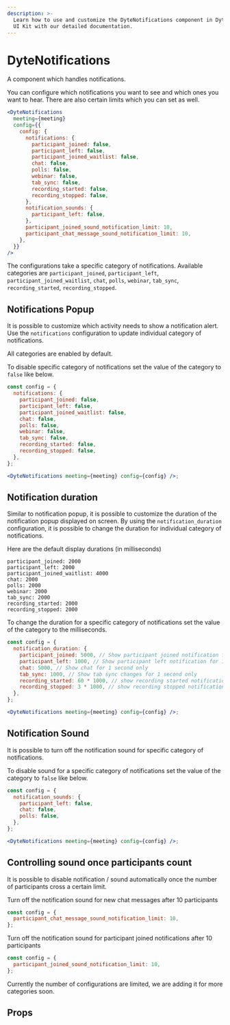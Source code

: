 ```yaml
---
description: >-
  Learn how to use and customize the DyteNotifications component in Dyte's React
  UI Kit with our detailed documentation.
---
```


# DyteNotifications

A component which handles notifications.

You can configure which notifications you want to see and which ones you want to hear.
There are also certain limits which you can set as well.

```jsx live
<DyteNotifications
  meeting={meeting}
  config={{
    config: {
      notifications: {
        participant_joined: false,
        participant_left: false,
        participant_joined_waitlist: false,
        chat: false,
        polls: false,
        webinar: false,
        tab_sync: false,
        recording_started: false,
        recording_stopped: false,
      },
      notification_sounds: {
        participant_left: false,
      },
      participant_joined_sound_notification_limit: 10,
      participant_chat_message_sound_notification_limit: 10,
    },
  }}
/>
```

The configurations take a specific category of notifications.
Available categories are `participant_joined`, `participant_left`,
`participant_joined_waitlist`, `chat`, `polls`, `webinar`,
`tab_sync`, `recording_started`, `recording_stopped`.

## Notifications Popup

It is possible to customize which activity needs to show a notification alert.
Use the `notifications` configuration to update individual category of
notifications.

All categories are enabled by default.

To disable specific category of notifications set the value of the category to
`false` like below.

```jsx live
const config = {
  notifications: {
    participant_joined: false,
    participant_left: false,
    participant_joined_waitlist: false,
    chat: false,
    polls: false,
    webinar: false,
    tab_sync: false,
    recording_started: false,
    recording_stopped: false,
  },
};

<DyteNotifications meeting={meeting} config={config} />;
```

## Notification duration

Similar to notification popup, it is possible to customize the duration of the
notification popup displayed on screen. By using the `notification_duration`
configuration, it is possible to change the duration for individual category of
notifications.

Here are the default display durations (in milliseconds)

    participant_joined: 2000
    participant_left: 2000
    participant_joined_waitlist: 4000
    chat: 2000
    polls: 2000
    webinar: 2000
    tab_sync: 2000
    recording_started: 2000
    recording_stopped: 2000

To change the duration for a specific category of notifications set the value of
the category to the milliseconds.

```jsx live
const config = {
  notification_duration: {
    participant_joined: 5000, // Show participant joined notification for 5 seconds
    participant_left: 1000, // Show participant left notification for 1 second only
    chat: 5000, // Show chat for 1 second only
    tab_sync: 1000, // Show tab sync changes for 1 second only
    recording_started: 60 * 1000, // show recording started notification for 1 minute
    recording_stopped: 3 * 1000, // show recording stopped notification for 3 seconds
  },
};

<DyteNotifications meeting={meeting} config={config} />;
```

## Notification Sound

It is possible to turn off the notification sound for specific category of
notifications.

To disable sound for a specific category of notifications set the value of the
category to `false` like below.

```jsx live
const config = {
  notification_sounds: {
    participant_left: false,
    chat: false,
    polls: false,
  },
};

<DyteNotifications meeting={meeting} config={config} />;
```

## Controlling sound once participants count

It is possible to disable notification / sound automatically once the number of
participants cross a certain limit.

Turn off the notification sound for new chat messages after 10 participants

```jsx
const config = {
  participant_chat_message_sound_notification_limit: 10,
};
```

Turn off the notification sound for participant joined notifications after 10
participants

```jsx
const config = {
  participant_joined_sound_notification_limit: 10,
};
```

Currently the number of configurations are limited, we are adding it for more
categories soon.

## Props

<PropsTable of="dyte-notifications" />

<head>
  <title>React UI Kit DyteNotifications</title>
</head>
